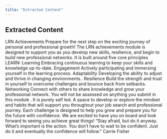 ```yaml
---
title: "Extracted Content"
---
```


## Extracted Content

LRN Achievements
Prepare for the next step on the exciting journey of personal and professional growth!
The LRN achievements module is designed to support you as you develop new skills, resilience, and begin to build new professional networks. It is built around five core principles LEARN:
Learning
Embracing continuous learning to keep your skills and knowledge up-to-date.
Engagement
Actively participating and immersing yourself in the learning process.
Adaptability
Developing the ability to adjust and thrive in changing environments..
Resilience
Build the strength and trust in yourself to overcome challenges and bounce back from setbacks.
Networking
Connect with others to share knowledge and grow your professional network.
You will not be assessed on anything you submit in this module
. It is purely self led. A space to develop or explore the mindset and habits that will support you throughout your job search and professional journey. Each challenge is designed to help you grow and prepare you for the future with confidence.
We are excited to have you on board and look forward to seeing you achieve great things!
“Stay afraid, but do it anyway. What’s important is the action. You don’t have to wait to be confident. Just do it and eventually the confidence will follow."
Carrie Fisher